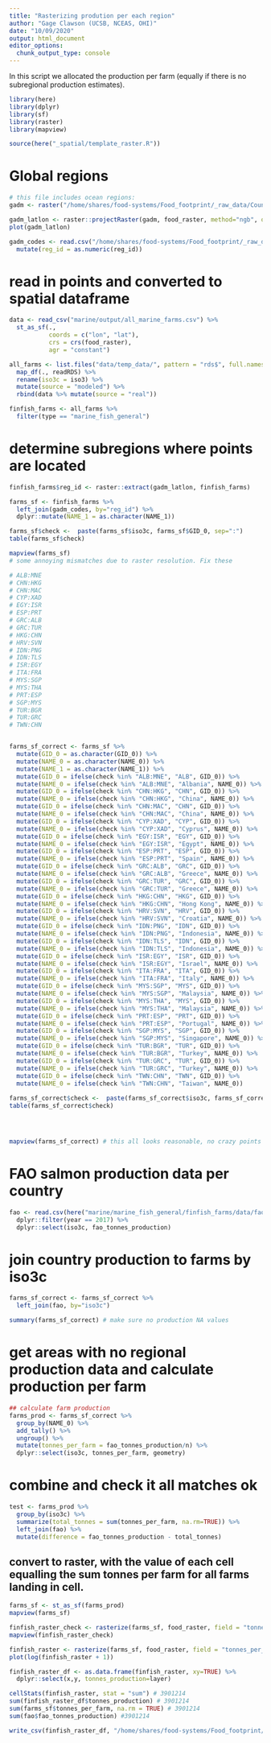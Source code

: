 ```yaml
---
title: "Rasterizing prodution per each region"
author: "Gage Clawson (UCSB, NCEAS, OHI)"
date: "10/09/2020"
output: html_document
editor_options: 
  chunk_output_type: console
---
```



In this script we allocated the production per farm (equally if there is no subregional production estimates). 

```r

library(here)
library(dplyr)
library(sf)
library(raster)
library(mapview)

source(here("_spatial/template_raster.R"))


```


# Global regions

```r

# this file includes ocean regions:
gadm <- raster("/home/shares/food-systems/Food_footprint/_raw_data/Country_regions/gadm36mol_pyfill_10km.tif")

gadm_latlon <- raster::projectRaster(gadm, food_raster, method="ngb", over=TRUE)
plot(gadm_latlon)

gadm_codes <- read.csv("/home/shares/food-systems/Food_footprint/_raw_data/Country_regions/gadm_reg_codes.csv") %>% 
  mutate(reg_id = as.numeric(reg_id))

```

# read in points and converted to spatial dataframe
```r

data <- read_csv("marine/output/all_marine_farms.csv") %>% 
  st_as_sf(., 
           coords = c("lon", "lat"),
           crs = crs(food_raster), 
           agr = "constant") 

all_farms <- list.files("data/temp_data/", pattern = "rds$", full.names = TRUE) %>% 
  map_df(., readRDS) %>% 
  rename(iso3c = iso3) %>% 
  mutate(source = "modeled") %>% 
  rbind(data %>% mutate(source = "real"))

finfish_farms <- all_farms %>%
  filter(type == "marine_fish_general")

```


# determine subregions where points are located

```r

finfish_farms$reg_id <- raster::extract(gadm_latlon, finfish_farms) 

farms_sf <- finfish_farms %>%
  left_join(gadm_codes, by="reg_id") %>%
  dplyr::mutate(NAME_1 = as.character(NAME_1)) 

farms_sf$check <-  paste(farms_sf$iso3c, farms_sf$GID_0, sep=":")
table(farms_sf$check)

mapview(farms_sf)
# some annoying mismatches due to raster resolution. Fix these

# ALB:MNE
# CHN:HKG
# CHN:MAC
# CYP:XAD
# EGY:ISR
# ESP:PRT
# GRC:ALB
# GRC:TUR
# HKG:CHN
# HRV:SVN
# IDN:PNG
# IDN:TLS
# ISR:EGY
# ITA:FRA
# MYS:SGP
# MYS:THA
# PRT:ESP
# SGP:MYS
# TUR:BGR
# TUR:GRC
# TWN:CHN


farms_sf_correct <- farms_sf %>%
  mutate(GID_0 = as.character(GID_0)) %>%
  mutate(NAME_0 = as.character(NAME_0)) %>%
  mutate(NAME_1 = as.character(NAME_1)) %>%
  mutate(GID_0 = ifelse(check %in% "ALB:MNE", "ALB", GID_0)) %>%
  mutate(NAME_0 = ifelse(check %in% "ALB:MNE", "Albania", NAME_0)) %>%
  mutate(GID_0 = ifelse(check %in% "CHN:HKG", "CHN", GID_0)) %>%
  mutate(NAME_0 = ifelse(check %in% "CHN:HKG", "China", NAME_0)) %>%
  mutate(GID_0 = ifelse(check %in% "CHN:MAC", "CHN", GID_0)) %>%
  mutate(NAME_0 = ifelse(check %in% "CHN:MAC", "China", NAME_0)) %>%
  mutate(GID_0 = ifelse(check %in% "CYP:XAD", "CYP", GID_0)) %>%
  mutate(NAME_0 = ifelse(check %in% "CYP:XAD", "Cyprus", NAME_0)) %>%
  mutate(GID_0 = ifelse(check %in% "EGY:ISR", "EGY", GID_0)) %>%
  mutate(NAME_0 = ifelse(check %in% "EGY:ISR", "Egypt", NAME_0)) %>%
  mutate(GID_0 = ifelse(check %in% "ESP:PRT", "ESP", GID_0)) %>%
  mutate(NAME_0 = ifelse(check %in% "ESP:PRT", "Spain", NAME_0)) %>%
  mutate(GID_0 = ifelse(check %in% "GRC:ALB", "GRC", GID_0)) %>%
  mutate(NAME_0 = ifelse(check %in% "GRC:ALB", "Greece", NAME_0)) %>%  
  mutate(GID_0 = ifelse(check %in% "GRC:TUR", "GRC", GID_0)) %>%
  mutate(NAME_0 = ifelse(check %in% "GRC:TUR", "Greece", NAME_0)) %>%  
  mutate(GID_0 = ifelse(check %in% "HKG:CHN", "HKG", GID_0)) %>%
  mutate(NAME_0 = ifelse(check %in% "HKG:CHN", "Hong Kong", NAME_0)) %>%   
  mutate(GID_0 = ifelse(check %in% "HRV:SVN", "HRV", GID_0)) %>%
  mutate(NAME_0 = ifelse(check %in% "HRV:SVN", "Croatia", NAME_0)) %>%    
  mutate(GID_0 = ifelse(check %in% "IDN:PNG", "IDN", GID_0)) %>%
  mutate(NAME_0 = ifelse(check %in% "IDN:PNG", "Indonesia", NAME_0)) %>% 
  mutate(GID_0 = ifelse(check %in% "IDN:TLS", "IDN", GID_0)) %>%
  mutate(NAME_0 = ifelse(check %in% "IDN:TLS", "Indonesia", NAME_0)) %>% 
  mutate(GID_0 = ifelse(check %in% "ISR:EGY", "ISR", GID_0)) %>%
  mutate(NAME_0 = ifelse(check %in% "ISR:EGY", "Israel", NAME_0)) %>%  
  mutate(GID_0 = ifelse(check %in% "ITA:FRA", "ITA", GID_0)) %>%
  mutate(NAME_0 = ifelse(check %in% "ITA:FRA", "Italy", NAME_0)) %>%   
  mutate(GID_0 = ifelse(check %in% "MYS:SGP", "MYS", GID_0)) %>%
  mutate(NAME_0 = ifelse(check %in% "MYS:SGP", "Malaysia", NAME_0)) %>%   
  mutate(GID_0 = ifelse(check %in% "MYS:THA", "MYS", GID_0)) %>%
  mutate(NAME_0 = ifelse(check %in% "MYS:THA", "Malaysia", NAME_0)) %>% 
  mutate(GID_0 = ifelse(check %in% "PRT:ESP", "PRT", GID_0)) %>%
  mutate(NAME_0 = ifelse(check %in% "PRT:ESP", "Portugal", NAME_0)) %>% 
  mutate(GID_0 = ifelse(check %in% "SGP:MYS", "SGP", GID_0)) %>%
  mutate(NAME_0 = ifelse(check %in% "SGP:MYS", "Singapore", NAME_0)) %>%  
  mutate(GID_0 = ifelse(check %in% "TUR:BGR", "TUR", GID_0)) %>%
  mutate(NAME_0 = ifelse(check %in% "TUR:BGR", "Turkey", NAME_0)) %>%  
  mutate(GID_0 = ifelse(check %in% "TUR:GRC", "TUR", GID_0)) %>%
  mutate(NAME_0 = ifelse(check %in% "TUR:GRC", "Turkey", NAME_0)) %>%  
  mutate(GID_0 = ifelse(check %in% "TWN:CHN", "TWN", GID_0)) %>%
  mutate(NAME_0 = ifelse(check %in% "TWN:CHN", "Taiwan", NAME_0))   
  
farms_sf_correct$check <-  paste(farms_sf_correct$iso3c, farms_sf_correct$GID_0, sep=":")
table(farms_sf_correct$check)




mapview(farms_sf_correct) # this all looks reasonable, no crazy points
```


# FAO salmon production data per country
```r

fao <- read.csv(here("marine/marine_fish_general/finfish_farms/data/fao_mariculture_finfish.csv")) %>%
  dplyr::filter(year == 2017) %>%
  dplyr::select(iso3c, fao_tonnes_production)

```


# join country production to farms by iso3c

```r

farms_sf_correct <- farms_sf_correct %>%
  left_join(fao, by="iso3c")

summary(farms_sf_correct) # make sure no production NA values

```

# get areas with no regional production data and calculate production per farm

```r

## calculate farm production
farms_prod <- farms_sf_correct %>%
  group_by(NAME_0) %>%
  add_tally() %>%
  ungroup() %>%
  mutate(tonnes_per_farm = fao_tonnes_production/n) %>%
  dplyr::select(iso3c, tonnes_per_farm, geometry)

```

# combine and check it all matches ok

```r

test <- farms_prod %>%
  group_by(iso3c) %>%
  summarize(total_tonnes = sum(tonnes_per_farm, na.rm=TRUE)) %>%
  left_join(fao) %>%
  mutate(difference = fao_tonnes_production - total_tonnes)


```

## convert to raster, with the value of each cell equalling the sum tonnes per farm for all farms landing in cell.

```r

farms_sf <- st_as_sf(farms_prod)
mapview(farms_sf)

finfish_raster_check <- rasterize(farms_sf, food_raster, field = "tonnes_per_farm", fun=sum)
mapview(finfish_raster_check)

finfish_raster <- rasterize(farms_sf, food_raster, field = "tonnes_per_farm", fun=sum, background=0)
plot(log(finfish_raster + 1))

finfish_raster_df <- as.data.frame(finfish_raster, xy=TRUE) %>%
  dplyr::select(x,y, tonnes_production=layer)

cellStats(finfish_raster, stat = "sum") # 3901214
sum(finfish_raster_df$tonnes_production) # 3901214
sum(farms_sf$tonnes_per_farm, na.rm = TRUE) # 3901214
sum(fao$fao_tonnes_production) #3901214

write_csv(finfish_raster_df, "/home/shares/food-systems/Food_footprint/all_food_systems/dataprep/aquaculture/marine/marine_fish_general/marine_fish_general_farm_updated.csv")

```
